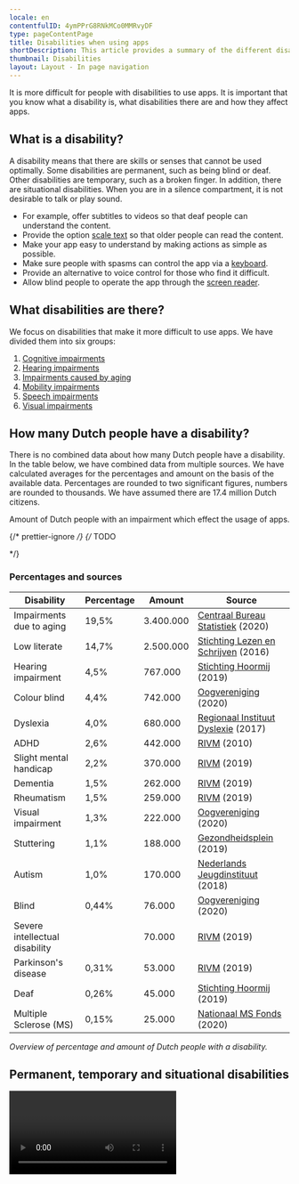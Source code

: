 ```yaml
---
locale: en
contentfulID: 4ymPPrG8RNkMCo0MMRvyDF
type: pageContentPage
title: Disabilities when using apps
shortDescription: This article provides a summary of the different disabilities. Here you can also find the number of Dutch people with a disability.
thumbnail: Disabilities
layout: Layout - In page navigation
---
```


It is more difficult for people with disabilities to use apps. It is important that you know what a disability is, what disabilities there are and how they affect apps.

## What is a disability?

A disability means that there are skills or senses that cannot be used optimally. Some disabilities are permanent, such as being blind or deaf. Other disabilities are temporary, such as a broken finger. In addition, there are situational disabilities. When you are in a silence compartment, it is not desirable to talk or play sound.

- For example, offer subtitles to videos so that deaf people can understand the content.
- Provide the option [scale text](https://appt.org/en/stats/font-size) so that older people can read the content.
- Make your app easy to understand by making actions as simple as possible.
- Make sure people with spasms can control the app via a [keyboard](https://appt.org/en/stats/keyboard-access).
- Provide an alternative to voice control for those who find it difficult.
- Allow blind people to operate the app through the [screen reader](https://appt.org/en/stats/screen-reader).

## What disabilities are there?

We focus on disabilities that make it more difficult to use apps. We have divided them into six groups:

1. [Cognitive impairments](https://appt.org/en/articles/disabilities/cognitive)
2. [Hearing impairments](https://appt.org/en/articles/disabilities/hearing)
3. [Impairments caused by aging](https://appt.org/en/articles/disabilities/aging)
4. [Mobility impairments](https://appt.org/en/articles/disabilities/mobility)
5. [Speech impairments](https://appt.org/en/articles/disabilities/speech)
6. [Visual impairments](https://appt.org/en/articles/disabilities/visual)

## How many Dutch people have a disability?

There is no combined data about how many Dutch people have a disability. In the table below, we have combined data from multiple sources. We have calculated averages for the percentages and amount on the basis of the available data. Percentages are rounded to two significant figures, numbers are rounded to thousands. We have assumed there are 17.4 million Dutch citizens.

Amount of Dutch people with an impairment which effect the usage of apps.

{/* prettier-ignore */}
 {/* TODO

<PercentageBlock name="Disabilities - Metrics"></PercentageBlock> */}

### **Percentages and sources**

| Disability                     | Percentage | Amount    | Source                                                                                                                                                                                    |
| ------------------------------ | ---------- | --------- | ----------------------------------------------------------------------------------------------------------------------------------------------------------------------------------------- |
| Impairments due to aging       | 19,5%      | 3.400.000 | [Centraal Bureau Statistiek](https://www.cbs.nl/nl-nl/visualisaties/dashboard-bevolking/leeftijd/ouderen) (2020)                                                                          |
| Low literate                   | 14,7%      | 2.500.000 | [Stichting Lezen en Schrijven](https://www.lezenenschrijven.nl/informatie-over-laaggeletterdheid-nederland) (2016)                                                                        |
| Hearing impairment             | 4,5%       | 767.000   | [Stichting Hoormij](https://www.volksgezondheidenzorg.info/onderwerp/gehoorstoornissen/cijfers-context/huidige-situatie#node-prevalentie-slechthorendheid-huisartsenpraktijk) (2019)      |
| Colour blind                   | 4,4%       | 742.000   | [Oogvereniging](https://www.oogvereniging.nl/oogaandoeningen/oogaandoeningen-overzicht/kleurenblindheid/) (2020)                                                                          |
| Dyslexia                       | 4,0%       | 680.000   | [Regionaal Instituut Dyslexie](https://www.rid.nl/blog/cijfersdyslexie/) (2017)                                                                                                           |
| ADHD                           | 2,6%       | 442.000   | [RIVM](https://www.volksgezondheidenzorg.info/onderwerp/adhd/cijfers-context/huidige-situatie#node-prevalentie-van-adhd-bevolkingsonderzoek) (2010)                                       |
| Slight mental handicap         | 2,2%       | 370.000   | [RIVM](https://www.scp.nl/publicaties/publicaties/2019/10/01/het-aantal-mensen-met-een-licht-verstandelijke-beperking-een-schatting) (2019)                                               |
| Dementia                       | 1,5%       | 262.000   | [RIVM](https://www.volksgezondheidenzorg.info/onderwerp/dementie/cijfers-context/huidige-situatie#node-aantal-personen-met-dementie-de-bevolking) (2019)                                  |
| Rheumatism                     | 1,5%       | 259.000   | [RIVM](https://www.volksgezondheidenzorg.info/onderwerp/reumato%C3%AFde-artritis-ra/cijfers-context/huidige-situatie#node-prevalentie-reumato%C3%AFde-artritis-huisartsenpraktijk) (2019) |
| Visual impairment              | 1,3%       | 222.000   | [Oogvereniging](https://www.oogvereniging.nl/oogaandoeningen/oogaandoeningen-overzicht/blind-doofblind-of-slechtziend/) (2020)                                                            |
| Stuttering                     | 1,1%       | 188.000   | [Gezondheidsplein](https://www.gezondheidsplein.nl/aandoeningen/stotteren/item33459) (2019)                                                                                               |
| Autism                         | 1,0%       | 170.000   | [Nederlands Jeugdinstituut](https://www.nji.nl/nl/Databank/Cijfers-over-Jeugd-en-Opvoeding/Cijfers-per-onderwerp/Autisme) (2018)                                                          |
| Blind                          | 0,44%      | 76.000    | [Oogvereniging](https://www.oogvereniging.nl/oogaandoeningen/oogaandoeningen-overzicht/blind-doofblind-of-slechtziend/) (2020)                                                            |
| Severe intellectual disability |            | 70.000    | [RIVM](https://www.scp.nl/publicaties/publicaties/2019/10/01/het-aantal-mensen-met-een-licht-verstandelijke-beperking-een-schatting) (2019)                                               |
| Parkinson's disease            | 0,31%      | 53.000    | [RIVM](https://www.volksgezondheidenzorg.info/onderwerp/ziekte-van-parkinson/cijfers-context/huidige-situatie#node-prevalentie-ziekte-van-parkinson-huisartsenpraktijk) (2019)            |
| Deaf                           | 0,26%      | 45.000    | [Stichting Hoormij](https://www.volksgezondheidenzorg.info/onderwerp/gehoorstoornissen/cijfers-context/huidige-situatie#node-prevalentie-slechthorendheid-huisartsenpraktijk) (2019)      |
| Multiple Sclerose (MS)         | 0,15%      | 25.000    | [Nationaal MS Fonds](https://nationaalmsfonds.nl/onderzoek-wijst-uit-25-000-mensen-met-ms-in-nederland/) (2020)                                                                           |

_Overview of percentage and amount of Dutch people with a disability._

## Permanent, temporary and situational disabilities

<Video
  youTubeId="QcJhQnRyysM"
  title="Permanent, temporary, and situational disabilities - Accessibility on Google Play"
/>
